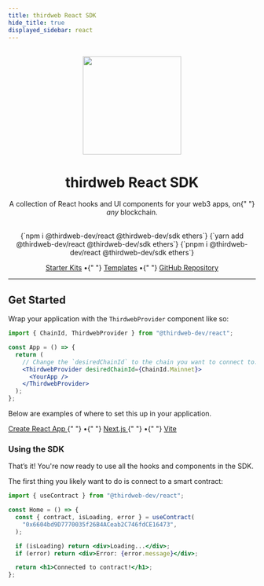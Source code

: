 ```yaml
---
title: thirdweb React SDK
hide_title: true
displayed_sidebar: react
---
```



<p align="center">
  <br />
  <a href="https://thirdweb.com">
    <img
      src="https://github.com/thirdweb-dev/js/blob/main/packages/sdk/logo.svg?raw=true"
      width="200"
      alt=""
    />
  </a>
  <br />
</p>
<h1 align="center">thirdweb React SDK</h1>
<p align="center">
  A collection of React hooks and UI components for your web3 apps, on{" "}
  <i>any </i>
  blockchain.
</p>
<br />
<div
  align="center"
  style={{
    display: "flex",
    alignItems: "center",
    justifyContent: "center",
  }}
>
  <Tabs>
    <TabItem value="npm" label="npm" default>
      <CodeBlock
        language={"bash"}
      >{`npm i @thirdweb-dev/react @thirdweb-dev/sdk ethers`}</CodeBlock>
    </TabItem>
    <TabItem value="yarn" label="yarn">
      <CodeBlock
        language={"bash"}
      >{`yarn add @thirdweb-dev/react @thirdweb-dev/sdk ethers`}</CodeBlock>
    </TabItem>
    <TabItem value="pnpm" label="pnpm">
      <CodeBlock
        language={"bash"}
      >{`pnpm i @thirdweb-dev/react @thirdweb-dev/sdk ethers`}</CodeBlock>
    </TabItem>
  </Tabs>
</div>

<p align="center" style={{ marginTop: 16 }}>
  <a href="https://github.com/thirdweb-example#starter-kits">Starter Kits</a> •{" "}
  <a href="/templates">Templates</a> •{" "}
  <a href="https://github.com/thirdweb-dev/js"> GitHub Repository</a>
</p>

<hr />

<h2>Get Started</h2>

Wrap your application with the `ThirdwebProvider` component like so:

```jsx title="App.jsx"
import { ChainId, ThirdwebProvider } from "@thirdweb-dev/react";

const App = () => {
  return (
    // Change the `desiredChainId` to the chain you want to connect to.
    <ThirdwebProvider desiredChainId={ChainId.Mainnet}>
      <YourApp />
    </ThirdwebProvider>
  );
};
```

Below are examples of where to set this up in your application.

<p>
  <a href="https://github.com/thirdweb-example/cra-javascript-starter/blob/main/src/index.js">
    Create React App
  </a>{" "}
  •{" "}
  <a href="https://github.com/thirdweb-example/next-javascript-starter/blob/main/pages/_app.js">
    Next.js
  </a>{" "}
  •{" "}
  <a href="https://github.com/thirdweb-example/vite-javascript-starter/blob/main/src/main.jsx">
    Vite
  </a>
</p>

### Using the SDK

That&rsquo;s it! You're now ready to use all the hooks and components in the SDK.

The first thing you likely want to do is connect to a smart contract:

```jsx title="index.jsx"
import { useContract } from "@thirdweb-dev/react";

const Home = () => {
  const { contract, isLoading, error } = useContract(
    "0x6604bd9D7770035f26B4ACeab2C746fdCE16473",
  );

  if (isLoading) return <div>Loading...</div>;
  if (error) return <div>Error: {error.message}</div>;

  return <h1>Connected to contract!</h1>;
};
```

